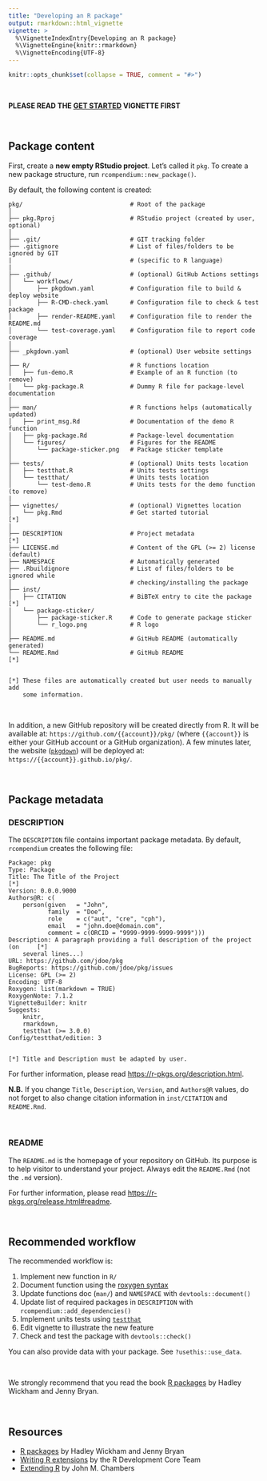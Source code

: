```yaml
---
title: "Developing an R package"
output: rmarkdown::html_vignette
vignette: >
  %\VignetteIndexEntry{Developing an R package}
  %\VignetteEngine{knitr::rmarkdown}
  %\VignetteEncoding{UTF-8}
---
```




```r
knitr::opts_chunk$set(collapse = TRUE, comment = "#>")
```



<br />



**PLEASE READ THE
[GET STARTED](https://frbcesab.github.io/rcompendium/articles/rcompendium.html) VIGNETTE FIRST**



<br />



## Package content

First, create a **new empty RStudio project**. Let's called it `pkg`. 
To create a new package structure, run `rcompendium::new_package()`.

By default, the following content is created:

```
pkg/                              # Root of the package
│
├── pkg.Rproj                     # RStudio project (created by user, optional)
│
├── .git/                         # GIT tracking folder
├── .gitignore                    # List of files/folders to be ignored by GIT
|                                 # (specific to R language)
|
├── .github/                      # (optional) GitHub Actions settings
│   └── workflows/
│       ├── pkgdown.yaml          # Configuration file to build & deploy website
│       ├── R-CMD-check.yaml      # Configuration file to check & test package
│       ├── render-README.yaml    # Configuration file to render the README.md
│       └── test-coverage.yaml    # Configuration file to report code coverage
│
├── _pkgdown.yaml                 # (optional) User website settings
│
├── R/                            # R functions location
│   ├── fun-demo.R                # Example of an R function (to remove)
│   └── pkg-package.R             # Dummy R file for package-level documentation
│
├── man/                          # R functions helps (automatically updated)
│   ├── print_msg.Rd              # Documentation of the demo R function
│   ├── pkg-package.Rd            # Package-level documentation
│   └── figures/                  # Figures for the README 
│       └── package-sticker.png   # Package sticker template
│
├── tests/                        # (optional) Units tests location
│   ├── testthat.R                # Units tests settings
│   └── testthat/                 # Units tests location
│       └── test-demo.R           # Units tests for the demo function (to remove)
|
├── vignettes/                    # (optional) Vignettes location
│   └── pkg.Rmd                   # Get started tutorial                          [*]
│
├── DESCRIPTION                   # Project metadata                              [*]
├── LICENSE.md                    # Content of the GPL (>= 2) license (default)
├── NAMESPACE                     # Automatically generated
├── .Rbuildignore                 # List of files/folders to be ignored while 
│                                 # checking/installing the package
├── inst/
│   ├── CITATION                  # BiBTeX entry to cite the package              [*]
│   └── package-sticker/
│       ├── package-sticker.R     # Code to generate package sticker
│       └── r_logo.png            # R logo
│
├── README.md                     # GitHub README (automatically generated)
└── README.Rmd                    # GitHub README                                 [*]


[*] These files are automatically created but user needs to manually add 
    some information.
```

<br />

In addition, a new GitHub repository will be created directly from R. It will be 
available at: `https://github.com/{{account}}/pkg/` (where `{{account}}` is either 
your GitHub account or a GitHub organization). A few minutes later, the website 
([`pkgdown`](https://pkgdown.r-lib.org/)) will be deployed at: 
`https://{{account}}.github.io/pkg/`.



<br />



## Package metadata

### DESCRIPTION

The `DESCRIPTION` file contains important package metadata. By default, `rcompendium`
creates the following file:


```
Package: pkg
Type: Package
Title: The Title of the Project                                              [*]
Version: 0.0.0.9000
Authors@R: c(
    person(given   = "John",
           family  = "Doe",
           role    = c("aut", "cre", "cph"),
           email   = "john.doe@domain.com",
           comment = c(ORCID = "9999-9999-9999-9999")))
Description: A paragraph providing a full description of the project (on     [*] 
    several lines...)
URL: https://github.com/jdoe/pkg
BugReports: https://github.com/jdoe/pkg/issues
License: GPL (>= 2)
Encoding: UTF-8
Roxygen: list(markdown = TRUE)
RoxygenNote: 7.1.2
VignetteBuilder: knitr
Suggests: 
    knitr,
    rmarkdown,
    testthat (>= 3.0.0)
Config/testthat/edition: 3


[*] Title and Description must be adapted by user.
```

For further information, please read [https://r-pkgs.org/description.html](https://r-pkgs.org/description.html).

**N.B.** If you change `Title`, `Description`, `Version`, and `Authors@R` values, do not forget to
also change citation information in `inst/CITATION` and `README.Rmd`.



<br />



### README

The `README.md` is the homepage of your repository on GitHub. Its purpose is to 
help visitor to understand your project. Always edit the `README.Rmd` (not the 
`.md` version).

For further information, please read 
[https://r-pkgs.org/release.html#readme](https://r-pkgs.org/release.html#readme).



<br />



## Recommended workflow

The recommended workflow is:

1. Implement new function in `R/`
2. Document function using the [roxygen syntax](https://roxygen2.r-lib.org/articles/roxygen2.html)
3. Update functions doc (`man/`) and `NAMESPACE` with `devtools::document()`
4. Update list of required packages in `DESCRIPTION` with `rcompendium::add_dependencies()`
5. Implement units tests using [`testthat`](https://testthat.r-lib.org/)
6. Edit vignette to illustrate the new feature
7. Check and test the package with `devtools::check()`

You can also provide data with your package. See `?usethis::use_data`. 

<br />

We strongly recommend that you read the book [R packages](https://r-pkgs.org/) by 
Hadley Wickham and Jenny Bryan.



<br />



## Resources

- [R packages](https://r-pkgs.org/) by Hadley Wickham and Jenny Bryan
- [Writing R extensions](https://cran.r-project.org/doc/manuals/r-release/R-exts.html) by
the R Development Core Team
- [Extending R](https://www.taylorfrancis.com/books/mono/10.1201/9781315381305/extending-john-chambers) by
John M. Chambers

